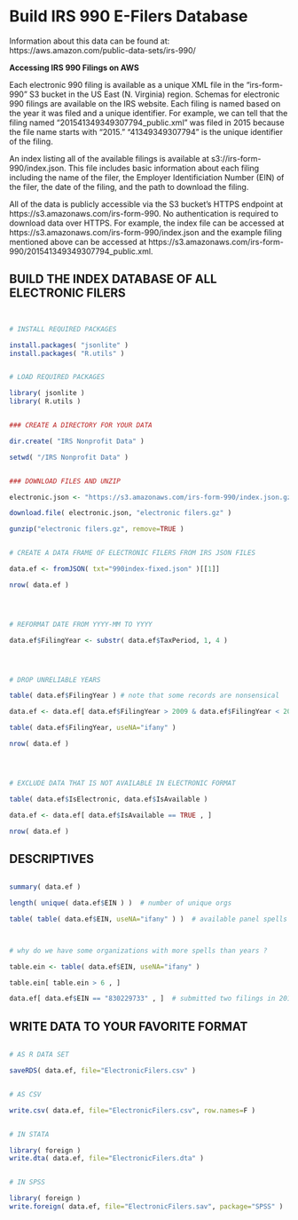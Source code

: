 # Build IRS 990 E-Filers Database


Information about this data can be found at:  https://aws.amazon.com/public-data-sets/irs-990/

**Accessing IRS 990 Filings on AWS**

Each electronic 990 filing is available as a unique XML file in the "irs-form-990" S3 bucket in the US East (N. Virginia) region. Schemas for electronic 990 filings are available on the IRS website. Each filing is named based on the year it was filed and a unique identifier. For example, we can tell that the filing named "201541349349307794_public.xml" was filed in 2015 because the file name starts with "2015." "41349349307794" is the unique identifier of the filing.

An index listing all of the available filings is available at s3://irs-form-990/index.json. This file includes basic information about each filing including the name of the filer, the Employer Identificiation Number (EIN) of the filer, the date of the filing, and the path to download the filing.

All of the data is publicly accessible via the S3 bucket's HTTPS endpoint at https://s3.amazonaws.com/irs-form-990. No authentication is required to download data over HTTPS. For example, the index file can be accessed at https://s3.amazonaws.com/irs-form-990/index.json and the example filing mentioned above can be accessed at https://s3.amazonaws.com/irs-form-990/201541349349307794_public.xml.




## BUILD THE INDEX DATABASE OF ALL ELECTRONIC FILERS


```R


# INSTALL REQUIRED PACKAGES

install.packages( "jsonlite" )
install.packages( "R.utils" )


# LOAD REQUIRED PACKAGES

library( jsonlite )
library( R.utils )


### CREATE A DIRECTORY FOR YOUR DATA

dir.create( "IRS Nonprofit Data" )

setwd( "/IRS Nonprofit Data" )


### DOWNLOAD FILES AND UNZIP

electronic.json <- "https://s3.amazonaws.com/irs-form-990/index.json.gz"

download.file( electronic.json, "electronic filers.gz" )

gunzip("electronic filers.gz", remove=TRUE )  


# CREATE A DATA FRAME OF ELECTRONIC FILERS FROM IRS JSON FILES

data.ef <- fromJSON( txt="990index-fixed.json" )[[1]]

nrow( data.ef )




# REFORMAT DATE FROM YYYY-MM TO YYYY

data.ef$FilingYear <- substr( data.ef$TaxPeriod, 1, 4 )




# DROP UNRELIABLE YEARS

table( data.ef$FilingYear ) # note that some records are nonsensical

data.ef <- data.ef[ data.ef$FilingYear > 2009 & data.ef$FilingYear < 2016 , ]

table( data.ef$FilingYear, useNA="ifany" )

nrow( data.ef )




# EXCLUDE DATA THAT IS NOT AVAILABLE IN ELECTRONIC FORMAT

table( data.ef$IsElectronic, data.ef$IsAvailable )

data.ef <- data.ef[ data.ef$IsAvailable == TRUE , ]

nrow( data.ef )


```





## DESCRIPTIVES


```R

summary( data.ef )

length( unique( data.ef$EIN ) )  # number of unique orgs

table( table( data.ef$EIN, useNA="ifany" ) )  # available panel spells



# why do we have some organizations with more spells than years ?

table.ein <- table( data.ef$EIN, useNA="ifany" )

table.ein[ table.ein > 6 , ]

data.ef[ data.ef$EIN == "830229733" , ]  # submitted two filings in 2013 


```







## WRITE DATA TO YOUR FAVORITE FORMAT


```R

# AS R DATA SET

saveRDS( data.ef, file="ElectronicFilers.csv" )


# AS CSV

write.csv( data.ef, file="ElectronicFilers.csv", row.names=F )


# IN STATA

library( foreign )
write.dta( data.ef, file="ElectronicFilers.dta" )


# IN SPSS

library( foreign )
write.foreign( data.ef, file="ElectronicFilers.sav", package="SPSS" )

```

